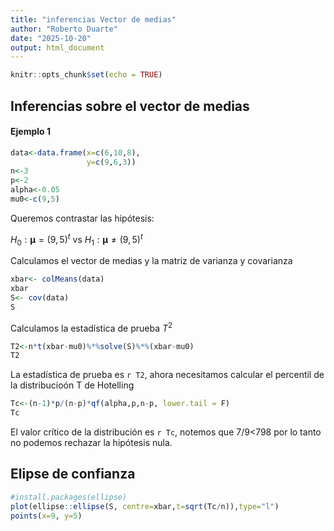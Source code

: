 ```yaml
---
title: "inferencias Vector de medias"
author: "Roberto Duarte"
date: "2025-10-20"
output: html_document
---
```


```r
knitr::opts_chunk$set(echo = TRUE)
```

## Inferencias sobre el vector de medias
#### Ejemplo 1

```r
data<-data.frame(x=c(6,10,8),
                 y=c(9,6,3))
n<-3
p<-2
alpha<-0.05
mu0<-c(9,5)

```

Queremos contrastar las hipótesis:

$H_0:\boldsymbol{\mu}=(9,5)^t$ vs $H_1:\boldsymbol{\mu}\neq(9,5)^t$

Calculamos el vector de medias y la matriz de varianza y covarianza

```r
xbar<- colMeans(data)
xbar
S<- cov(data)
S
```
Calculamos la estadística de prueba $T^2$

```r
T2<-n*t(xbar-mu0)%*%solve(S)%*%(xbar-mu0)
T2
```

La estadística de prueba es `r T2`, ahora necesitamos calcular el percentil de la distribucioón T de Hotelling

```r
Tc<-(n-1)*p/(n-p)*qf(alpha,p,n-p, lower.tail = F)
Tc
```

El valor crítico de la distribución es `r Tc`, notemos que 7/9<798 por lo tanto no podemos rechazar la hipótesis nula.


## Elipse de confianza
```r
#install.packages(ellipse)
plot(ellipse::ellipse(S, centre=xbar,t=sqrt(Tc/n)),type="l")
points(x=9, y=5)

```



